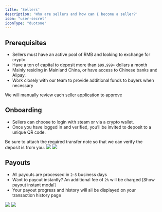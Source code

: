 ```yaml
---
title: 'Sellers'
description: 'Who are sellers and how can I become a seller?'
icon: "user-secret"
iconType: "duotone"
---
```


## Prerequisites

- Sellers must have an active pool of RMB and looking to exchange for crypto
- Have a ton of capital to deposit more than `$99,999+` dollars a month
- Mainly residing in Mainland China, or have access to Chinese banks and Alipay.
- Work closely with our team to provide additional funds to buyers when necessary
<Info>
We will manually review each seller application to approve
</Info>

## Onboarding

- Sellers can choose to login with steam or via a crypto wallet.
- Once you have logged in and verified, you’ll be invited to deposit to a unique QR code. 
<Tip>
Be sure to attach the required transfer note so that we can verify the deposit is from you.
</Tip>

<Frame>
  <img className="block dark:hidden rounded-md" src="/images/howitworks5.png" />
  <img className="hidden dark:block rounded-md" src="/images/howitworks5.png" />
</Frame>

## Payouts

- All payouts are processed in `2~5` business days
- Want to payout instantly? An additional fee of `2%` will be charged
[Show payout instant modal]
- Your payout progress and history will all be displayed on your transaction history page

<Frame>
  <img className="block dark:hidden rounded-md" src="/images/howitworks6.png" />
  <img className="hidden dark:block rounded-md" src="/images/howitworks6.png" />
</Frame>